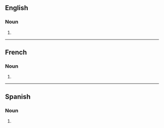 ==English==

===Noun===
{{head|en|noun form}}

# {{plural of|en|burqa}}

----

==French==

===Noun===
{{head|fr|noun form|g=f}}

# {{plural of|fr|burqa}}

----

==Spanish==

===Noun===
{{head|es|noun form|g=m-p}}

# {{noun form of|es|burqa||p}}